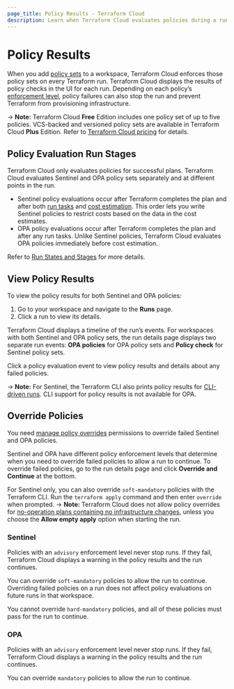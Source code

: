 ```yaml
---
page_title: Policy Results - Terraform Cloud
description: Learn when Terraform Cloud evaluates policies during a run, how to view policy results, and how to override failed policies.
---
```


# Policy Results

When you add [policy sets](/terraform/cloud-docs/policy-enforcement/manage-policy-sets) to a workspace, Terraform Cloud enforces those policy sets on every Terraform run. Terraform Cloud displays the results of policy checks in the UI for each run. Depending on each policy’s [enforcement level](/terraform/cloud-docs/policy-enforcement/manage-policy-sets#policy-enforcement-levels), policy failures can also stop the run and prevent Terraform from provisioning infrastructure.

-> **Note:** Terraform Cloud **Free** Edition includes one policy set of up to five policies. VCS-backed and versioned policy sets are available in Terraform Cloud **Plus** Edition. Refer to [Terraform Cloud pricing](https://www.hashicorp.com/products/terraform/pricing) for details.

## Policy Evaluation Run Stages

Terraform Cloud only evaluates policies for successful plans. Terraform Cloud evaluates Sentinel and OPA policy sets separately and at different points in the run.
- Sentinel policy evaluations occur after Terraform completes the plan and after both [run tasks](/terraform/cloud-docs/workspaces/settings/run-tasks) and [cost estimation](https://terraform.io/cloud-dodcs/cost-estimation). This order lets you write Sentinel policies to restrict costs based on the data in the cost estimates.
- OPA policy evaluations occur after Terraform completes the plan and after any run tasks. Unlike Sentinel policies, Terraform Cloud evaluates OPA policies immediately before cost estimation.

Refer to [Run States and Stages](/terraform/cloud-docs/run/states) for more details.

## View Policy Results

To view the policy results for both Sentinel and OPA policies:
1. Go to your workspace and navigate to the **Runs** page.
1. Click a run to view its details.

Terraform Cloud displays a timeline of the run’s events. For workspaces with both Sentinel and OPA policy sets, the run details page displays two separate run events: **OPA policies** for OPA policy sets and **Policy check** for Sentinel policy sets.

Click a policy evaluation event to view policy results and details about any failed policies.

-> **Note:** For Sentinel, the Terraform CLI also prints policy results for [CLI-driven runs](/terraform/cloud-docs/run/cli). CLI support for policy results is not available for OPA.

## Override Policies

You need [manage policy overrides](/terraform/cloud-docs/users-teams-organizations/permissions#manage-policy-overrides) permissions to override failed Sentinel and OPA policies.

Sentinel and OPA have different policy enforcement levels that determine when you need to override failed policies to allow a run to continue.
To override failed policies, go to the run details page and click **Override and Continue** at the bottom.

For Sentinel only, you can also override `soft-mandatory` policies with the Terraform CLI. Run the `terraform apply` command and then enter `override` when prompted.
-> **Note:** Terraform Cloud does not allow policy overrides for [no-operation plans containing no infrastructure changes](/terraform/cloud-docs/run/modes-and-options#allow-empty-apply), unless you choose the **Allow empty apply** option when starting the run. 
### Sentinel

Policies with an `advisory` enforcement level never stop runs. If they fail, Terraform Cloud displays a warning in the policy results and the run continues.

You can override `soft-mandatory` policies to allow the run to continue. Overriding failed policies on a run does not affect policy evaluations on future runs in that workspace.

You cannot override `hard-mandatory` policies, and all of these policies must pass for the run to continue.


### OPA

Policies with an `advisory` enforcement level never stop runs. If they fail, Terraform Cloud displays a warning in the policy results and the run continues.

You can override `mandatory` policies to allow the run to continue.

